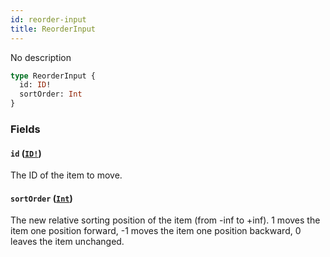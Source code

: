 ```yaml
---
id: reorder-input
title: ReorderInput
---
```


No description

```graphql
type ReorderInput {
  id: ID!
  sortOrder: Int
}
```

### Fields

#### `id` ([`ID!`](../../../developer/api-reference/scalars/id))

The ID of the item to move.

#### `sortOrder` ([`Int`](../../../developer/api-reference/scalars/int))

The new relative sorting position of the item (from -inf to +inf). 1 moves the item one position forward, -1 moves the item one position backward, 0 leaves the item unchanged.
